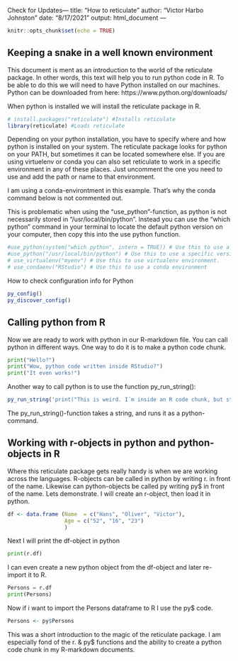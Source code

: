 Check for Updates---
title: "How to reticulate"
author: "Victor Harbo Johnston"
date: "8/17/2021"
output: html_document
---

```r
knitr::opts_chunk$set(echo = TRUE)
```

## Keeping a snake in a well known environment
This document is ment as an introduction to the world of the reticulate package. In other words, this text will help you to run python code in R. To be able to do this we will need to have Python installed on our machines. Python can be downloaded from here: https://www.python.org/downloads/

When python is installed we will install the reticulate package in R. 

```r
# install.packages("reticulate") #Installs reticulate
library(reticulate) #Loads reticulate
```

Depending on your python installation, you have to specify where and how python is installed on your system. The reticulate package looks for python on your PATH, but sometimes it can be located somewhere else. If you are using virtuelenv or conda you can also set reticulate to work in a specific environment in any of these places. Just uncomment the one you need to use and add the path or name to that environment.

I am using a conda-environtment in this example. That's why the conda command below is not commented out.

This is problematic when using the "use_python"-function, as python is not necessarily stored in "/usr/local/bin/python".
Instead you can use the "which python" command in your terminal to locate the default python version on your computer, then copy this into the use python function.

```r
#use_python(system("which python", intern = TRUE)) # Use this to use a specific version of python on your system.
#use_python("/usr/local/bin/python") # Use this to use a specific version of python on your system.
# use_virtualenv("myenv") # Use this to use virtualenv environment.
# use_condaenv("RStudio") # Use this to use a conda environment
```

How to check configuration info for Python
```r
py_config()
py_discover_config()
```


## Calling python from R

Now we are ready to work with python in our R-markdown file. You can call python in different ways. One way to do it is to make a python code chunk. 
```python
print("Hello?")
print("Wow, python code written inside RStudio?")
print("It even works!")
```
Another way to call python is to use the function py_run_string():

```r
py_run_string('print("This is weird. I´m inside an R code chunk, but still I´m speaking python!")')
```
The py_run_string()-function takes a string, and runs it as a python-command.

## Working with r-objects in python and python-objects in R
Where this reticulate package gets really handy is when we are working across the languages. R-objects can be called in python by writing r. in front of the name. Likewise can python-objects be called py writing py$ in front of the name. Lets demonstrate. I will create an r-object, then load it in python.

```r
df <- data.frame (Name  = c("Hans", "Oliver", "Victor"),
                  Age = c("52", "16", "23")
                  )
```

Next I will print  the df-object in python
```python
print(r.df)
```
I can even create a new python object from the df-object and later re-import it to R.
```python
Persons = r.df
print(Persons)
```
Now if i want to import the Persons dataframe to R I use the py$ code.
```r
Persons <- py$Persons
```

This was a short introduction to the magic of the reticulate package. I am especially fond of the r. & py$ functions and the ability to create a python code chunk in my R-markdown documents.
